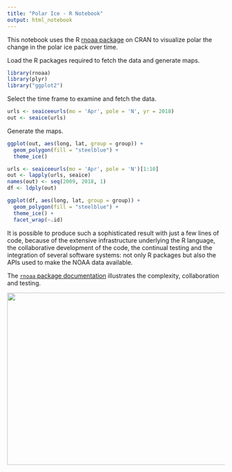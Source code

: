 ```yaml
---
title: "Polar Ice - R Notebook"
output: html_notebook
---
```

This notebook uses the R [rnoaa package](https://cran.r-project.org/package=rnoaa) on CRAN to visualize polar the change in the polar ice pack over time. 

Load the R packages required to fetch the data and generate maps.
```r
library(rnoaa)
library(plyr)
library("ggplot2")

```

Select the time frame to examine and fetch the data.

```r
urls <- seaiceeurls(mo = 'Apr', pole = 'N', yr = 2018)
out <- seaice(urls)  
``` 


Generate the maps.

```r
ggplot(out, aes(long, lat, group = group)) +
  geom_polygon(fill = "steelblue") +
  theme_ice()

urls <- seaiceeurls(mo = 'Apr', pole = 'N')[1:10]
out <- lapply(urls, seaice)
names(out) <- seq(2009, 2018, 1)
df <- ldply(out)

ggplot(df, aes(long, lat, group = group)) +
  geom_polygon(fill = "steelblue") +
  theme_ice() +
  facet_wrap(~.id)
```   

It is possible to produce such a sophisticated result with just a few lines of code, because of the extensive infrastructure underlying the R language, the collaborative development of the code, the continual testing and the integration of several software systems: not only R packages but also the APIs used to make the NOAA data available.

The [`rnoaa` package documentation](https://cran.r-project.org/package=rnoaa) illustrates the complexity, collaboration and testing.


<img src="/Users/JBRickert/Documents/RStudio_Projects/OSD-Sept-2019/rnoaa.png" height = "400" width="600">